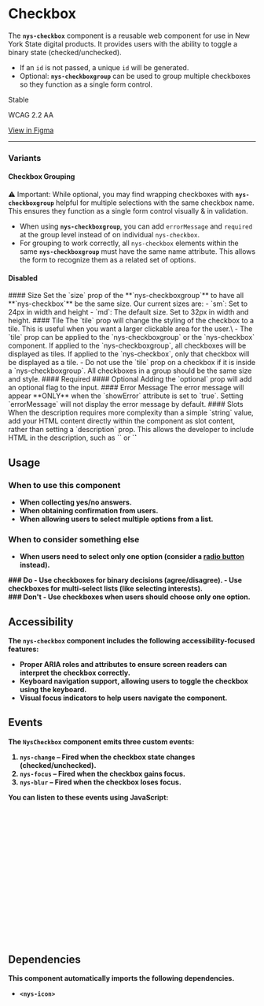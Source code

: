 
<Meta of={NysCheckboxStories} title="Components/Checkbox/Documentation" />

# Checkbox

The **`nys-checkbox`** component is a reusable web component for use in New York State digital products. It provides users with the ability to toggle a binary state (checked/unchecked).
- If an `id` is not passed, a unique `id` will be generated.
- Optional: **`nys-checkboxgroup`** can be used to group multiple checkboxes so they function as a single form control.

<p className="pill pill--stable">Stable</p>

<p className="pill pill--wcag">WCAG 2.2 AA</p>

<p className="pill pill--uikit"><a target="_blank" href="https://www.figma.com/design/0ogYpymUPQQfhELthntNbt?node-id=4808-7102">View in Figma</a></p>

***

<Canvas of={NysCheckboxStories.Basic} />

<Controls />

### Variants
#### Checkbox Grouping
⚠️ Important: While optional, you may find wrapping checkboxes with **`nys-checkboxgroup`** helpful for multiple selections with the same checkbox name. This ensures they function as a single form control visually & in validation.
- When using **`nys-checkboxgroup`**, you can add `errorMessage` and `required` at the group level instead of on individual `nys-checkbox`.
- For grouping to work correctly, all `nys-checkbox` elements within the same **`nys-checkboxgroup`** must have the same name attribute. This allows the form to recognize them as a related set of options.
<Canvas of={NysCheckboxStories.Grouping} />

#### Disabled
<Canvas of={NysCheckboxStories.Disabled} />
#### Size
Set the `size` prop of the **`nys-checkboxgroup`** to have all **`nys-checkbox`** be the same size. Our current sizes are:
- `sm`: Set to 24px in width and height
- `md`: The default size. Set to 32px in width and height.
<Canvas of={NysCheckboxStories.Size} />
#### Tile
The `tile` prop will change the styling of the checkbox to a tile. This is useful when you want a larger clickable area for the user.\
- The `tile` prop can be applied to the `nys-checkboxgroup` or the `nys-checkbox` component. If applied to the `nys-checkboxgroup`, all checkboxes will be displayed as tiles. If applied to the `nys-checkbox`, only that checkbox will be displayed as a tile.
- Do not use the `tile` prop on a checkbox if it is inside a `nys-checkboxgroup`. All checkboxes in a group should be the same size and style.
<Canvas of={NysCheckboxStories.Tile} />
#### Required
<Canvas of={NysCheckboxStories.Required} />
#### Optional
Adding the `optional` prop will add an optional flag to the input.
<Canvas of={NysCheckboxStories.Optional} />
#### Error Message
The error message will appear **ONLY** when the `showError` attribute is set to `true`. Setting `errorMessage` will not display the error message by default.
<Canvas of={NysCheckboxStories.ErrorMessage} />
#### Slots
When the description requires more complexity than a simple `string` value,  add your HTML content directly within the component as slot content, rather than setting a `description` prop. This allows the developer to include HTML in the description, such as `<a>` or `<strong>`
<Canvas of={NysCheckboxStories.Slot} />

## Usage

### When to use this component
- When collecting yes/no answers.
- When obtaining confirmation from users.
- When allowing users to select multiple options from a list.

### When to consider something else
- When users need to select only one option (consider a [radio button](?path=/docs/components-radiobutton--docs) instead).

<div className="nys-grid-row nys-grid-gap-lg">
  <div className="nys-mobile-lg:nys-grid-col">
    <div className="usage-card usage-card--do">
      ### <nys-icon name="check_circle" color="var(--nys-color-success)" /> Do
      - Use checkboxes for binary decisions (agree/disagree).
      - Use checkboxes for multi-select lists (like selecting interests).
    </div>
  </div>
  <div className="nys-mobile-lg:nys-grid-col">
    <div className="usage-card usage-card--dont">
      ### <nys-icon name="error" color="var(--nys-color-danger)" /> Don't
      - Use checkboxes when users should choose only one option.
    </div>
  </div>
</div>

## Accessibility

The `nys-checkbox` component includes the following accessibility-focused features:

- Proper ARIA roles and attributes to ensure screen readers can interpret the checkbox correctly.
- Keyboard navigation support, allowing users to toggle the checkbox using the keyboard.
- Visual focus indicators to help users navigate the component.

## Events

The `NysCheckbox` component emits three custom events:

1. **`nys-change`** – Fired when the checkbox state changes (checked/unchecked).
2. **`nys-focus`** – Fired when the checkbox gains focus.
3. **`nys-blur`** – Fired when the checkbox loses focus.

You can listen to these events using JavaScript:

```js

  // Select the checkbox component
  const checkbox = document.querySelector('nys-checkbox');

  // Listen for the 'nys-change' event
  checkbox.addEventListener('nys-change', (event) => {
    console.log('Checkbox changed:', event.detail.checked);
  });

  // Listen for the 'nys-focus' event
  checkbox.addEventListener('nys-focus', () => {
    console.log('Checkbox is focused');
  });

  // Listen for the 'nys-blur' event
  checkbox.addEventListener('nys-blur', () => {
    console.log('Checkbox lost focus');
  });
```

## Dependencies
This component automatically imports the following dependencies.

- `<nys-icon>`
